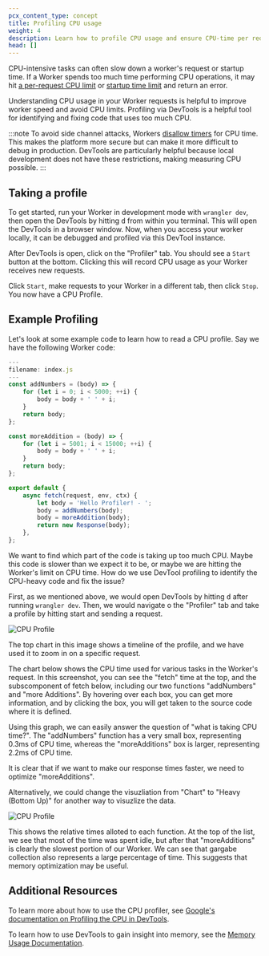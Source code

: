 ```yaml
---
pcx_content_type: concept
title: Profiling CPU usage
weight: 4
description: Learn how to profile CPU usage and ensure CPU-time per request stays under Workers limits
head: []
---
```


CPU-intensive tasks can often slow down a worker's request or startup time. If a Worker spends too much time
performing CPU operations, it may hit [a per-request CPU limit](/workers/platform/limits/#cpu-time) or
[startup time limit](/workers/platform/limits/#worker-startup-time) and return an error.

Understanding CPU usage in your Worker requests is helpful to improve worker speed and avoid CPU limits.
Profiling via DevTools is a helpful tool for identifying and fixing code that uses too much CPU.

:::note
To avoid side channel attacks, Workers [disallow timers](/workers/reference/security-model/#step-1-disallow-timers-and-multi-threading)
for CPU time. This makes the platform more secure but can make it more difficult to debug in production. DevTools are
particularly helpful because local development does not have these restrictions, making measuring CPU possible.
:::

## Taking a profile

To get started, run your Worker in development mode with `wrangler dev`, then open the DevTools by
hitting <kbd>d</kbd> from within you terminal. This will open the DevTools in a browser window.
Now, when you access your worker locally, it can be debugged and profiled via this DevTool instance.

After DevTools is open, click on the "Profiler" tab. You should see a `Start` button at the bottom. Clicking
this will record CPU usage as your Worker receives new requests.

Click `Start`, make requests to your Worker in a different tab, then click `Stop`. You now have a CPU Profile.

## Example Profiling

Let's look at some example code to learn how to read a CPU profile. Say we have the following Worker code:

```js
---
filename: index.js
---
const addNumbers = (body) => {
	for (let i = 0; i < 5000; ++i) {
		body = body + ' ' + i;
	}
	return body;
};

const moreAddition = (body) => {
	for (let i = 5001; i < 15000; ++i) {
		body = body + ' ' + i;
	}
	return body;
};

export default {
	async fetch(request, env, ctx) {
		let body = 'Hello Profiler! - ';
		body = addNumbers(body);
		body = moreAddition(body);
		return new Response(body);
	},
};

```

We want to find which part of the code is taking up too much CPU. Maybe this code is slower than we expect it
to be, or maybe we are hitting the Worker's limit on CPU time. How do we use DevTool profiling to identify the
CPU-heavy code and fix the issue?

First, as we mentioned above, we would open DevTools by hitting <kbd>d</kbd> after running `wrangler dev`. Then, we would
navigate o the "Profiler" tab and take a profile by hitting start and sending a request.

![CPU Profile](~/assets/images/workers/observability/profile.png)

The top chart in this image shows a timeline of the profile, and we have used it to zoom in on a specific request.

The chart below shows the CPU time used for various tasks in the Worker's request. In this screenshot, you can see the
"fetch" time at the top, and the subscomponent of fetch below, including our two functions "addNumbers" and
"more Additions". By hovering over each box, you can get more information, and by clicking the box, you will get
taken to the source code where it is defined.

Using this graph, we can easily answer the question of "what is taking CPU time?". The "addNumbers" function has
a very small box, representing 0.3ms of CPU time, whereas the "moreAdditions" box is larger, representing 2.2ms of CPU time.

It is clear that if we want to make our response times faster, we need to optimize "moreAdditions".

Alternatively, we could change the visuzliation from "Chart" to "Heavy (Bottom Up)" for another way to visuzlize the data.

![CPU Profile](~/assets/images/workers/observability/heavy.png)

This shows the relative times alloted to each function. At the top of the list, we see that most of the time was spent idle,
but after that "moreAdditions" is clearly the slowest portion of our Worker. We can see that gargabe collection also represents
a large percentage of time. This suggests that memory optimization may be useful.

## Additional Resources

To learn more about how to use the CPU profiler, see [Google's documentation on Profiling the CPU in DevTools](https://developer.chrome.com/docs/devtools/performance/nodejs#profile).

To learn how to use DevTools to gain insight into memory, see the [Memory Usage Documentation](/workers/observability/dev-tools/memory-usage/).
